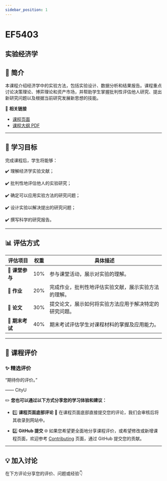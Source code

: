 ```yaml
---
sidebar_position: 1
---
```


# EF5403
## 实验经济学

## **📘 简介**
本课程介绍经济学中的实验方法，包括实验设计、数据分析和结果报告。课程重点讨论决策理论、博弈理论和资产市场，并帮助学生掌握批判性评估他人研究、提出新研究问题以及根据当前研究发展新思想的技能。

🔗 **相关链接**
- [课程页面](https://www.cityu.edu.hk/catalogue/pg/202425/course/EF5403.htm)
- [课程大纲 PDF](https://www.cityu.edu.hk/catalogue/pg/202425/course/EF5403.pdf)

---

## **🎯 学习目标**

完成课程后，学生将能够：

✔️ 理解经济学实验文献；

✔️ 批判性地评估他人的实验研究；

✔️ 确定可以应用实验方法的研究问题；

✔️ 设计实验以解决提出的研究问题；

✔️ 撰写科学的研究报告。

---

## **📊 评估方式**

| **评估项目**          | **权重** | **具体描述**                                                                                       |
|----------------------|---------|---------------------------------------------------------------------------------------------------|
| **📄 课堂参与**       | 10%     | 参与课堂活动，展示对实验的理解。                                                                  |
| **📄 作业**           | 20%     | 完成作业，批判性地评估实验文献，展示实验方法的理解。                                               |
| **📄 论文**           | 30%     | 提交论文，展示如何将实验方法应用于解决特定的研究问题。                                           |
| **📝 期末考试**       | 40%     | 期末考试评估学生对课程材料的掌握及应用能力。                                                     |

---

## **💬 课程评价**

### ✨ **精选评价**
<div className={commentStyles.commentBox}>
    <p className={commentStyles.commentText}>
        “期待你的评价。”
    </p>
    <p className={commentStyles.commentAuthor}>—— CityU</p>
</div>

✏️ **您也可以通过以下方式分享您的学习体验和建议：**

- 1️⃣ **课程页面底部评论**
💬 在课程页面底部直接提交您的评论，我们会审核后将其收录到网站中。

- 2️⃣ **GitHub 提交**
🌐 如果您希望更全面地分享课程评价，或希望修改或新增课程页面，欢迎参考 [Contributing](https://penjc.github.io/cityU-navigator/contributing) 页面，通过 GitHub 提交您的贡献。



---

## **💡 加入讨论**

在下方评论分享您的评价、问题或经验👇
<Utterances />
